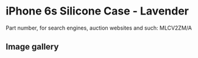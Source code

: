 # iPhone 6s Silicone Case - Lavender

Part number, for search engines, auction websites and such: MLCV2ZM/A

## Image gallery

<div style={{ width: "768px" }}>
  <GalleryComponent
    images={[
      {
        original: "/everysource/MLCV2",
        thumbnail: "/everypreview/MLCV2",
      },
      {
        original: "/everysource/MLCV2_AV1_GOLD",
        thumbnail: "/everypreview/MLCV2_AV1_GOLD",
      },
      {
        original: "/everysource/MLCV2_AV1_SILVER",
        thumbnail: "/everypreview/MLCV2_AV1_SILVER",
      },
      {
        original: "/everysource/MLCV2_AV1_SPACE_GRAY",
        thumbnail: "/everypreview/MLCV2_AV1_SPACE_GRAY",
      }
    ]}
  />
</div>